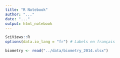 ```yaml
---
title: "R Notebook"
author: "..."
date: "..."
output: html_notebook
---
```


```r
SciViews::R
options(data.io_lang = "fr") # Labels en français
```


```r
biometry <- read("../data/biometry_2014.xlsx")
```
